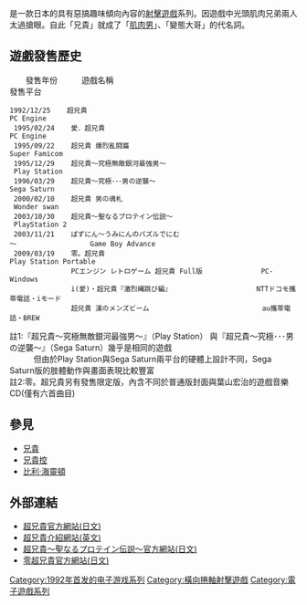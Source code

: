{{Multiple issues|
{{Copy edit|time=2022-04-21T01:38:29+00:00}}
{{Tone|time=2022-04-21T01:38:29+00:00}}
}}

{{NoteTA
| G1 = Games
}}

{{vgsname|超兄貴系列|ja=超兄貴}}是一款日本的具有惡搞趣味傾向內容的[[射擊遊戲|射擊遊戲]]系列。因遊戲中光頭肌肉兄弟兩人太過搶眼。自此「兄貴」就成了「[[肌肉男|肌肉男]]」、「變態大哥」的代名詞。

==遊戲發售歷史==
　　發售年份　　　遊戲名稱　　　　　　　　　　　　　　　　　　　　　　　 　　發售平台  
 1992/12/25    超兄貴　　　　　　　　　　　　　　　　　　　　　　　　　PC Engine  <br>
 1995/02/24    愛．超兄貴　　　　　　　　　　　　　　　　　　　　　　　PC Engine <br>
 1995/09/22    超兄貴 爆烈亂闘篇　　　　　　　　　　　　　　　　　　　Super Famicom  <br>
 1995/12/29    超兄貴～究極無敵銀河最強男～　　　　　　　　　　　　　 Play Station  <br>
 1996/03/29    超兄貴～究極･･･男の逆襲～　　　　　　　　　　　　　　　Sega Saturn <br>
 2000/02/10    超兄貴 男の魂札　　　　　　　　　　　　　　　　　　　　 Wonder swan <br>
 2003/10/30    超兄貴～聖なるプロテイン伝説～　　　　　　　　　　　　 PlayStation 2 <br>
 2003/11/21    ぱずにん～うみにんのパズルでにむ～                  Game Boy Advance <br>
 2009/03/19    零。超兄貴　　　　　　　　　　　　　　　　　　　　　　 　Play Station Portable  <br>
               PCエンジン レトロゲーム 超兄貴 Full版　　　　　　　 　PC-Windows <br>
               i(愛)・超兄貴『激烈縄跳び編』　　　　　　　　　　　　　NTTドコモ攜帯電話・iモード <br>
               超兄貴 漢のメンズビーム　　　　　　　　　　　　　　 　　au攜帯電話・BREW <br>

註1:『超兄貴～究極無敵銀河最強男～』（Play Station） 與『超兄貴～究極･･･男の逆襲～』（Sega Saturn）幾乎是相同的遊戲<br>
　　　但由於Play Station與Sega Saturn兩平台的硬體上設計不同，Sega Saturn版的肢體動作與畫面表現比較豐富<br>

註2:零。超兄貴另有發售限定版，內含不同於普通版封面與葉山宏治的遊戲音樂CD(僅有六首曲目)

==參見==
*[[兄貴|兄貴]]
*[[兄貴控|兄貴控]]
*[[比利·海靈頓|比利·海靈頓]]

==外部連結==
*[https://web.archive.org/web/20090318002250/http://www.e-xtreme.co.jp/aniki/index.html 超兄貴官方網站(日文)]
*[https://web.archive.org/web/20060428014511/http://hg101.classicgaming.gamespy.com/choaniki/choaniki3.htm 超兄貴介紹網站(英文)]
*[https://web.archive.org/web/20060621082934/http://www.gae.co.jp/game/choaniki/ 超兄貴～聖なるプロテイン伝説～官方網站(日文)]
*[https://web.archive.org/web/20100913020547/http://www.gunghoworks.jp/game/choaniki/ 零超兄貴官方網站(日文)]

{{Portal bar|电子游戏}}

{{DEFAULTSORT:Chouaniki}}
[[Category:1992年首发的电子游戏系列|Category:1992年首发的电子游戏系列]]
[[Category:橫向捲軸射擊遊戲|Category:橫向捲軸射擊遊戲]]
[[Category:電子遊戲系列|Category:電子遊戲系列]]